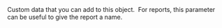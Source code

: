   
<ParamField body="Tag" type="string" >  
<MaxLength255Characters />     
Custom data that you can add to this object.   
For reports, this parameter can be useful to give the report a name.  
</ParamField>